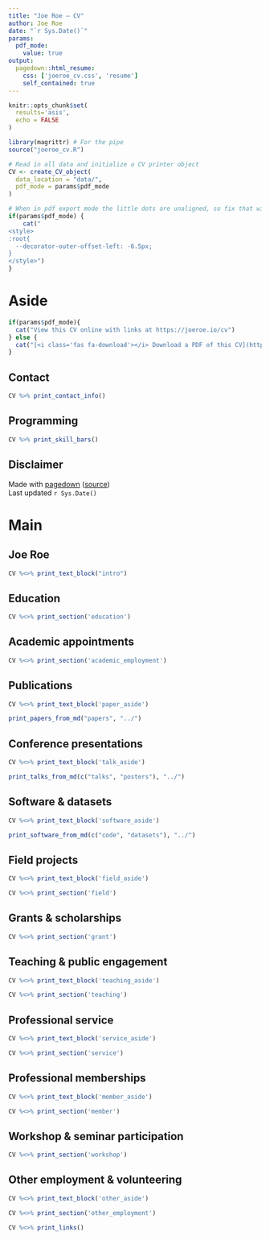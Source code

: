 ```yaml
---
title: "Joe Roe – CV"
author: Joe Roe
date: "`r Sys.Date()`"
params:
  pdf_mode:
    value: true
output:
  pagedown::html_resume:
    css: ['joeroe_cv.css', 'resume']
    self_contained: true
---
```


```r
knitr::opts_chunk$set(
  results='asis', 
  echo = FALSE
)

library(magrittr) # For the pipe
source("joeroe_cv.R")

# Read in all data and initialize a CV printer object
CV <- create_CV_object(
  data_location = "data/",
  pdf_mode = params$pdf_mode
)

```


```r
# When in pdf export mode the little dots are unaligned, so fix that with some conditional CSS.
if(params$pdf_mode) {
    cat("
<style>
:root{
  --decorator-outer-offset-left: -6.5px;
}
</style>")
}
```


Aside
================================================================================

```r
if(params$pdf_mode){
  cat("View this CV online with links at https://joeroe.io/cv")
} else {
  cat("[<i class='fas fa-download'></i> Download a PDF of this CV](https://joeroe.io/cv/joeroe_cv.pdf)")
}
```

Contact {#contact}
--------------------------------------------------------------------------------

```r
CV %>% print_contact_info()
```


Programming {#skills}
--------------------------------------------------------------------------------

```r
CV %>% print_skill_bars()
```



Disclaimer {#disclaimer}
--------------------------------------------------------------------------------

Made with [pagedown](https://github.com/rstudio/pagedown) ([source](https://github.com/joeroe/joeroe.github.io/cv))  
Last updated `r Sys.Date()`



Main
================================================================================

Joe Roe {#title}
--------------------------------------------------------------------------------

```r
CV %<>% print_text_block("intro") 
```



Education {data-icon=graduation-cap data-concise=true}
--------------------------------------------------------------------------------

```r
CV %<>% print_section('education')
```



Academic appointments {data-icon=university}
--------------------------------------------------------------------------------

```r
CV %<>% print_section('academic_employment')
```



Publications {data-icon=book .citations .list-only}
--------------------------------------------------------------------------------

::: aside
```r
CV %<>% print_text_block('paper_aside')
```
:::

```r
print_papers_from_md("papers", "../")
```



Conference presentations {data-icon=chalkboard .citations .list-only}
--------------------------------------------------------------------------------

::: aside
```r
CV %<>% print_text_block('talk_aside')
```
:::

```r
print_talks_from_md(c("talks", "posters"), "../")
```


Software & datasets {data-icon=cube}
--------------------------------------------------------------------------------

::: aside
```r
CV %<>% print_text_block('software_aside')
```
:::

```r
print_software_from_md(c("code", "datasets"), "../")
```



Field projects {data-icon=map-marked}
--------------------------------------------------------------------------------

::: aside
```r
CV %<>% print_text_block('field_aside')
```
:::

```r
CV %<>% print_section('field')
```



Grants & scholarships {data-icon=money-check-alt .break-after}
--------------------------------------------------------------------------------

```r
CV %<>% print_section('grant')
```



Teaching & public engagement {data-icon=chalkboard-teacher}
--------------------------------------------------------------------------------

::: aside
```r
CV %<>% print_text_block('teaching_aside')
```
:::

```r
CV %<>% print_section('teaching')
```



Professional service {data-icon=users}
--------------------------------------------------------------------------------

::: aside
```r
CV %<>% print_text_block('service_aside')
```
:::

```r
CV %<>% print_section('service')
```



Professional memberships {data-icon=bookmark}
--------------------------------------------------------------------------------

::: aside
```r
CV %<>% print_text_block('member_aside')
```
:::

```r
CV %<>% print_section('member')
```



Workshop & seminar participation {data-icon=comment-alt}
--------------------------------------------------------------------------------

```r
CV %<>% print_section('workshop')
```



Other employment & volunteering {data-icon=briefcase}
--------------------------------------------------------------------------------

::: aside
```r
CV %<>% print_text_block('other_aside')
```
:::

```r
CV %<>% print_section('other_employment')
```



```r
CV %<>% print_links()
```